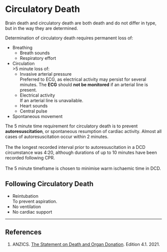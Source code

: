 # Circulatory Death

:::info
Brain death and circulatory death are both death and do not differ in type, but in the way they are determined.
:::

Determination of circulatory death requires permanent loss of:

* Breathing
	* Breath sounds
	* Respiratory effort
* Circulation\
\>5 minute loss of:
	* Invasive arterial pressure\
	Preferred to ECG, as electrical activity may persist for several minutes. The **ECG** should **not be monitored** if an arterial line is present.
	* Electrical activity\
	If an arterial line is unavailable.
	* Heart sounds
	* Central pulse
* Spontaneous movement

:::column-margin
The 5 minute time requirement for circulatory death is to prevent **autoresuscitation**, or spontaneous resumption of cardiac activity. Almost all cases of autoresuscitation occur within 2 minutes.\
\
The the longest recorded interval prior to autoresuscitation in a DCD circumstance was 4:20, although durations of up to 10 minutes have been recorded following CPR.\
\
The 5 minute timeframe is chosen to minimise warm ischaemic time in DCD.
:::

## Following Circulatory Death

* Reintubation\
To prevent aspiration.
* No ventilation
* No cardiac support


---

## References

1. ANZICS. [The Statement on Death and Organ Donation](https://www.anzics.com.au/wp-content/uploads/2022/04/ANZICS-Statement-on-Death-and-Organ-Donation.pdf). Edition 4.1. 2021.